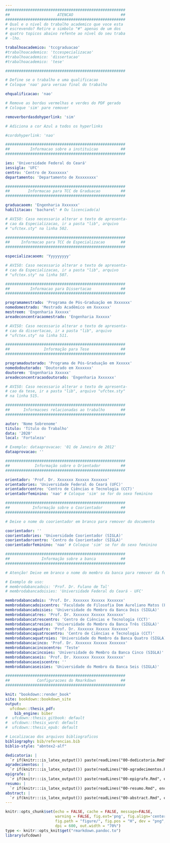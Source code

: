 ```yaml
---
#####################################################
##                     ATENCAO                     ##
#####################################################
# Qual e o nivel do trabalho academico que voce esta 
# escrevendo? Retire o simbolo "#" apenas de um dos 
# quatro topicos abaixo refente ao nível do seu traba
# -lho.

trabalhoacademico: 'tccgraduacao'
#trabalhoacademico: 'tccespecializacao'
#trabalhoacademico: 'dissertacao'
#trabalhoacademico: 'tese'

#####################################################

# Define se o trabalho e uma qualificacao
# Coloque 'nao' para versao final do trabalho

ehqualificacao: 'nao'

# Remove as bordas vermelhas e verdes do PDF gerado
# Coloque 'sim' pare remover

removerbordasdohyperlink: 'sim' 

# Adiciona a cor Azul a todos os hyperlinks

#cordohyperlink: 'nao'

#####################################################
##         Informacao sobre a instituicao          ##
#####################################################

ies: 'Universidade Federal do Ceará'
iessigla: 'UFC'
centro: 'Centro de Xxxxxxxx'
departamento: 'Departamento de Xxxxxxxxx'

#####################################################
##        Informacao para TCC de Graduacao         ##
#####################################################

graduacaoem: 'Engenharia Xxxxxxx'
habilitacao: 'bacharel' # Ou licenciado(a)

# AVISO: Caso necessario alterar o texto de apresenta-
# cao da Especializacao, ir a pasta "lib", arquivo 
# "ufctex.sty" na linha 502.

#####################################################
##     Informacao para TCC de Especializacao       ##
#####################################################

especializacaoem: 'Yyyyyyyyy'

# AVISO: Caso necessario alterar o texto de apresenta-
# cao da Especializacao, ir a pasta "lib", arquivo 
# "ufctex.sty" na linha 507.

#####################################################
##         Informacao para Dissertacao             ##
#####################################################

programamestrado: 'Programa de Pós-Graduação em Xxxxxxx'
nomedomestrado: 'Mestrado Acadêmico em Xxxxxxx'
mestreem: 'Engenharia Xxxxxx'
areadeconcentracaomestrado: 'Engenharia Xxxxxx'

# AVISO: Caso necessario alterar o texto de apresenta-
# cao da dissertacao, ir a pasta "lib", arquivo 
# "ufctex.sty" na linha 511.

#####################################################
##               Informação para Tese              ##
#####################################################

programadoutorado: 'Programa de Pós-Graduação em Xxxxxx'
nomedodoutorado: 'Doutorado em Xxxxxxx'
doutorem: 'Engenharia Xxxxxx'
areadeconcentracaodoutorado: 'Engenharia Xxxxxxx'

# AVISO: Caso necessario alterar o texto de apresenta-
# cao da tese, ir a pasta "lib", arquivo "ufctex.sty" 
# na linha 515.

#####################################################
##      Informacoes relacionadas ao trabalho       ##
#####################################################

autor: 'Nome Sobrenome'
titulo: 'Título do Trabalho'
data: '2020'
local: 'Fortaleza'

# Exemplo: dataaprovacao: '01 de Janeiro de 2012'
dataaprovacao: ''

#####################################################
##           Informação sobre o Orientador         ##
#####################################################

orientador: 'Prof. Dr. Xxxxxxx Xxxxxx Xxxxxxx'
orientadories: 'Universidade Federal do Ceará (UFC)'
orientadorcentro: 'Centro de Ciências e Tecnologia (CCT)'
orientadorfeminino: 'nao' # Coloque 'sim' se for do sexo feminino

#####################################################
##          Informação sobre o Coorientador        ##
#####################################################

# Deixe o nome do coorientador em branco para remover do documento

coorientador: ''
coorientadories: 'Universidade Coorientador (SIGLA)'
coorientadorcentro: 'Centro do Coorientador (SIGLA)'
coorientadorfeminino: 'nao' # Coloque 'sim' se for do sexo feminino

#####################################################
##              Informação sobre a banca           ##
#####################################################

# Atenção! Deixe em branco o nome do membro da banca para remover da folha de aprovacao

# Exemplo de uso:
# membrodabancadois: 'Prof. Dr. Fulano de Tal'
# membrodabancadoisies: 'Universidade Federal do Ceará - UFC'

membrodabancadois: 'Prof. Dr. Xxxxxxx Xxxxxx Xxxxxxx'
membrodabancadoiscentro: 'Faculdade de Filosofia Dom Aureliano Matos (FAFIDAM)'
membrodabancadoisies: 'Universidade do Membro da Banca Dois (SIGLA)'
membrodabancatres: 'Prof. Dr. Xxxxxxx Xxxxxx Xxxxxxx'
membrodabancatrescentro: 'Centro de Ciências e Tecnologia (CCT)'
membrodabancatresies: 'Universidade do Membro da Banca Três (SIGLA)'
membrodabancaquatro: 'Prof. Dr. Xxxxxxx Xxxxxx Xxxxxxx'
membrodabancaquatrocentro: 'Centro de Ciências e Tecnologia (CCT)'
membrodabancaquatroies: 'Universidade do Membro da Banca Quatro (SIGLA)'
membrodabancacinco: 'Prof. Dr. Xxxxxxx Xxxxxx Xxxxxxx'
membrodabancacincocentro: 'Teste'
membrodabancacincoies: 'Universidade do Membro da Banca Cinco (SIGLA)'
membrodabancaseis: 'Prof. Dr. Xxxxxxx Xxxxxx Xxxxxxx'
membrodabancaseiscentro: ''
membrodabancaseisies: 'Universidade do Membro da Banca Seis (SIGLA)'

#####################################################
##            Configuracoes do Rmarkdown           ##
#####################################################

knit: "bookdown::render_book"
site: bookdown::bookdown_site
output: 
  ufcdown::thesis_pdf: 
    bib_engine: biber
#  ufcdown::thesis_gitbook: default
#  ufcdown::thesis_word: default
#  ufcdown::thesis_epub: default

# Localizacao dos arquivos bibliograficos
bibliography: bib/referencias.bib
biblio-style: "abntex2-alf"

dedicatoria: |
  `r if(knitr:::is_latex_output()) paste(readLines("00-dedicatoria.Rmd", encoding = "UTF-8"), collapse = '\n  ')`
agradecimentos: |
  `r if(knitr:::is_latex_output()) paste(readLines("00-agradecimentos.Rmd", encoding = "UTF-8"), collapse = '\n  ')`
epigrafe: |
  `r if(knitr:::is_latex_output()) paste(readLines("00-epigrafe.Rmd", encoding = "UTF-8"), collapse = '\n  ')`
resumo: |
  `r if(knitr:::is_latex_output()) paste(readLines("00-resumo.Rmd", encoding = "UTF-8"), collapse = '\n  ')`
abstract: |
  `r if(knitr:::is_latex_output()) paste(readLines("00-abstract.Rmd", encoding = "UTF-8"), collapse = '\n  ')`
---
```


```r
knitr::opts_chunk$set(echo = FALSE, cache = FALSE, message=FALSE, 
                      warning = FALSE, fig.ext='png', fig.align='center', 
                      fig.path = "figure/", fig.pos = "H", dev = "png", 
                      dpi = 600, out.width = "70%")
type <- knitr::opts_knit$get("rmarkdown.pandoc.to")
library(ufcdown)
```
